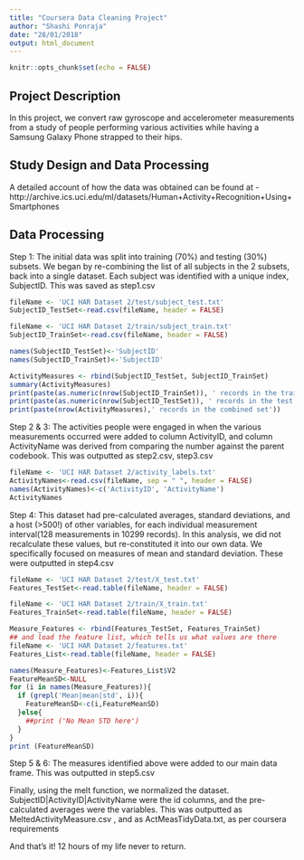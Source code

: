 ```yaml
---
title: "Coursera Data Cleaning Project"
author: "Shashi Ponraja"
date: "28/01/2018"
output: html_document
---
```


```r
knitr::opts_chunk$set(echo = FALSE)
```

## Project Description

In this project, we convert raw gyroscope and accelerometer measurements from a study of people performing various activities while having a Samsung Galaxy Phone strapped to their hips.

## Study Design and Data Processing

A detailed account of how the data was obtained can be found at -
http://archive.ics.uci.edu/ml/datasets/Human+Activity+Recognition+Using+Smartphones

## Data Processing

Step 1:
The initial data was split into training (70%) and testing (30%) subsets. We began by re-combining the list of all
subjects in the 2 subsets, back into a single dataset. Each subject was identified with a unique index, SubjectID. This was saved as step1.csv

```r
fileName <- 'UCI HAR Dataset 2/test/subject_test.txt'
SubjectID_TestSet<-read.csv(fileName, header = FALSE)

fileName <- 'UCI HAR Dataset 2/train/subject_train.txt'
SubjectID_TrainSet<-read.csv(fileName, header = FALSE)

names(SubjectID_TestSet)<-'SubjectID'
names(SubjectID_TrainSet)<-'SubjectID'

ActivityMeasures <- rbind(SubjectID_TestSet, SubjectID_TrainSet) 
summary(ActivityMeasures)
print(paste(as.numeric(nrow(SubjectID_TrainSet)), ' records in the training set'))
print(paste(as.numeric(nrow(SubjectID_TestSet)), ' records in the test set'))
print(paste(nrow(ActivityMeasures),' records in the combined set'))
```

Step 2 & 3:
The activities people were engaged in when the various measurements occurred were added to column ActivityID, and column ActivityName was derived from comparing the number against the parent codebook. This was outputted as step2.csv, step3.csv
```r
fileName <- 'UCI HAR Dataset 2/activity_labels.txt'
ActivityNames<-read.csv(fileName, sep = " ", header = FALSE)
names(ActivityNames)<-c('ActivityID', 'ActivityName')
ActivityNames
```

Step 4:
This dataset had pre-calculated averages, standard deviations, and a host (>500!) of other variables, for each individual measurement interval(128 measurements in 10299 records). In this analysis, we did not recalculate these values, but re-constituted it into our own data. We specifically focused on measures of mean and standard deviation. These were outputted 
in step4.csv

```r
fileName <- 'UCI HAR Dataset 2/test/X_test.txt'
Features_TestSet<-read.table(fileName, header = FALSE)

fileName <- 'UCI HAR Dataset 2/train/X_train.txt'
Features_TrainSet<-read.table(fileName, header = FALSE)

Measure_Features <- rbind(Features_TestSet, Features_TrainSet)
## and load the feature list, which tells us what values are there
fileName <- 'UCI HAR Dataset 2/features.txt'
Features_List<-read.table(fileName, header = FALSE)

names(Measure_Features)<-Features_List$V2
FeatureMeanSD<-NULL
for (i in names(Measure_Features)){
  if (grepl('Mean|mean|std', i)){
    FeatureMeanSD<-c(i,FeatureMeanSD)
  }else{
    ##print ('No Mean STD here')
  }
}
print (FeatureMeanSD)
```

Step 5 & 6: The measures identified above were added to our main data frame. This was outputted in step5.csv

Finally, using the melt function, we normalized the dataset. SubjectID|ActivityID|ActivityName were the id columns, and the pre-calculated averages were the variables.
This was outputted as MeltedActivityMeasure.csv , and as ActMeasTidyData.txt, as per coursera requirements

And that's it! 12 hours of my life never to return.

